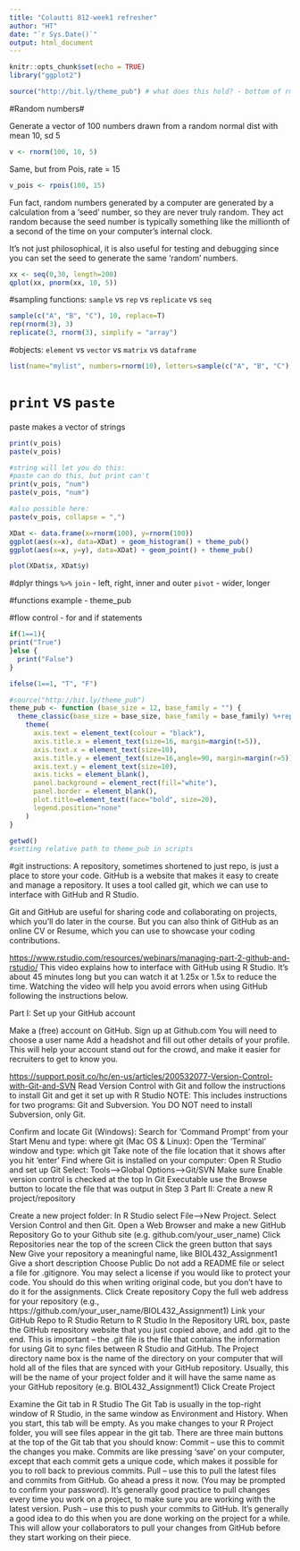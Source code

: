 ```yaml
---
title: "Colautti 812-week1 refresher"
author: "HT"
date: "`r Sys.Date()`"
output: html_document
---
```


```r
knitr::opts_chunk$set(echo = TRUE)
library("ggplot2")
```


```r
source("http://bit.ly/theme_pub") # what does this hold? - bottom of rmd
```

#Random numbers#

Generate a vector of 100 numbers drawn from a random normal dist with mean 10, sd 5

```r
v <- rnorm(100, 10, 5)
```
Same, but from Pois, rate = 15
```r
v_pois <- rpois(100, 15)
```

Fun fact, random numbers generated by a computer are generated by a calculation from a ‘seed’ number, so they are never truly random. They act random because the seed number is typically something like the millionth of a second of the time on your computer’s internal clock.

It’s not just philosophical, it is also useful for testing and debugging since you can set the seed to generate the same ‘random’ numbers.

```r
xx <- seq(0,30, length=200)
qplot(xx, pnorm(xx, 10, 5))
```

#sampling functions: `sample` vs `rep` vs `replicate` vs `seq`

```r
sample(c("A", "B", "C"), 10, replace=T)
rep(rnorm(3), 3)
replicate(3, rnorm(3), simplify = "array")
```

#objects: `element` vs `vector` vs `matrix` vs `dataframe`

```r
list(name="mylist", numbers=rnorm(10), letters=sample(c("A", "B", "C"), 10, replace = T))
```
# `print` vs `paste`

paste makes a vector of strings

```r
print(v_pois)
paste(v_pois)

#string will let you do this:
#paste can do this, but print can't
print(v_pois, "num")
paste(v_pois, "num")

#also possible here:
paste(v_pois, collapse = ",")
```

```r
XDat <- data.frame(x=rnorm(100), y=rnorm(100))
ggplot(aes(x=x), data=XDat) + geom_histogram() + theme_pub()
ggplot(aes(x=x, y=y), data=XDat) + geom_point() + theme_pub()

plot(XDat$x, XDat$y)
```
#dplyr things
`%>%`
`join` - left, right, inner and outer
`pivot` - wider, longer

#functions
example - theme_pub

#flow control - for and if statements
```r
if(1==1){
print("True")
}else {
  print("False")
}

ifelse(1==1, "T", "F")
```  
```r
#source("http://bit.ly/theme_pub")
theme_pub <- function (base_size = 12, base_family = "") {
  theme_classic(base_size = base_size, base_family = base_family) %+replace% 
    theme(
      axis.text = element_text(colour = "black"),
      axis.title.x = element_text(size=16, margin=margin(t=5)),
      axis.text.x = element_text(size=10),
      axis.title.y = element_text(size=16,angle=90, margin=margin(r=5)),
      axis.text.y = element_text(size=10),
      axis.ticks = element_blank(), 
      panel.background = element_rect(fill="white"),
      panel.border = element_blank(),
      plot.title=element_text(face="bold", size=20),
      legend.position="none"
    ) 
}

getwd()
#setting relative path to theme_pub in scripts
```

#git instructions:
A repository, sometimes shortened to just repo, is just a place to store your code. GitHub is a website that makes it easy to create and manage a repository. It uses a tool called git, which we can use to interface with GitHub and R Studio.

Git and GitHub are useful for sharing code and collaborating on projects, which you'll do later in the course. But you can also think of GitHub as an online CV or Resume, which you can use to showcase your coding contributions. 

<https://www.rstudio.com/resources/webinars/managing-part-2-github-and-rstudio/>
This video explains how to interface with GitHub using R Studio. It's about 45 minutes long but you can watch it at 1.25x or 1.5x to reduce the time. Watching the video will help you avoid errors when using GitHub following the instructions below.

Part I: Set up your GitHub account

Make a (free) account on GitHub.
Sign up at Github.com
You will need to choose a user name
Add a headshot and fill out other details of your profile. This will help your account stand out for the crowd, and make it easier for recruiters to get to know you. 

<https://support.posit.co/hc/en-us/articles/200532077-Version-Control-with-Git-and-SVN>
Read Version Control with Git and follow the instructions to install Git and get it set up with R Studio
NOTE: This includes instructions for two programs: Git and Subversion. 
You DO NOT need to install Subversion, only Git.

Confirm and locate Git
(Windows): Search for 'Command Prompt' from your Start Menu and type: where git
(Mac OS & Linux): Open the 'Terminal' window and type: which git
Take note of the file location that it shows after you hit 'enter'
Find where Git is installed on your computer:
Open R Studio and set up Git
Select: Tools-->Global Options-->Git/SVN
Make sure Enable version control is checked at the top
In Git Executable use the Browse button to locate the file that was output in Step 3
Part II: Create a new R project/repository

Create a new project folder:
In R Studio select File-->New Project. 
Select Version Control and then Git.
Open a Web Browser and make a new GitHub Repository
Go to your Github site (e.g. github.com/your_user_name)
Click Repositories near the top of the screen
Click the green button that says New
Give your repository a meaningful name, like BIOL432_Assignment1
Give a short description
Choose Public
Do not add a README file or select a file for .gitignore.
You may select a license if you would like to protect your code. You should do this when writing original code, but you don't have to do it for the assignments.
Click Create repository
Copy the full web address for your repository (e.g., https://github.com/your_user_name/BIOL432_Assignment1)
Link your GitHub Repo to R Studio
Return to R Studio
In the Repository URL box, paste the GitHub repository website that you just copied above, and add .git to the end. This is important -- the .git file is the file that contains the information for using Git to sync files between R Studio and GitHub.
The Project directory name box is the name of the directory on your computer that will hold all of the files that are synced with your GitHub repository. Usually, this will be the name of your project folder and it will have the same name as your GitHub repository (e.g. BIOL432_Assignment1)
Click Create Project

Examine the Git tab in R Studio
The Git Tab is usually in the top-right window of R Studio, in the same window as Environment and History.
When you start, this tab will be empty.
As you make changes to your R Project folder, you will see files appear in the git tab. 
There are three main buttons at the top of the Git tab that you should know:
Commit -- use this to commit the changes you make. Commits are like pressing 'save' on your computer, except that each commit gets a unique code, which makes it possible for you to roll back to previous commits.
Pull -- use this to pull the latest files and commits from GitHub. Go ahead a press it now. (You may be prompted to confirm your password). It's generally good practice to pull changes every time you work on a project, to make sure you are working with the latest version.
Push -- use this to push your commits to GitHub. It's generally a good idea to do this when you are done working on the project for a while. This will allow your collaborators to pull your changes from GitHub before they start working on their piece.
